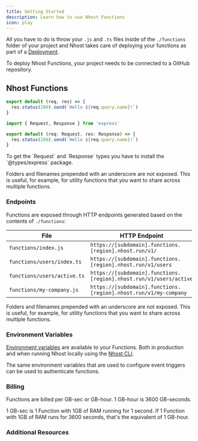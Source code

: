 ```yaml
---
title: Getting Started
description: Learn how to use Nhost Functions
icon: play
---
```


All you have to do is throw your `.js` and `.ts` files inside of the `./functions` folder of your project and Nhost takes care of deploying your functions as part of a [Deployment](/platform/cloud/git).

<Info>To deploy Nhost Functions, your project needs to be connected to a GitHub repository.</Info>

## Nhost Functions

<Tabs>
  <Tab title="JavaScript">

```js ./functions/hello.js
export default (req, res) => {
  res.status(200).send(`Hello ${req.query.name}!`)
}
```
  </Tab>

  <Tab title="TypeScript">

```ts ./functions/hello.ts
import { Request, Response } from 'express'

export default (req: Request, res: Response) => {
  res.status(200).send(`Hello ${req.query.name}!`)
}
```

<Info>
To get the `Request` and `Response` types you have to install the `@types/express` package.
</Info>
  </Tab>

</Tabs>


<Tip>Folders and filenames prepended with an underscore are not exposed. This is useful, for example, for utility functions that you want to share across multiple functions.</Tip>

### Endpoints

Functions are exposed through HTTP endpoints generated based on the contents of `./functions`:

| File                        | HTTP Endpoint                                                      |
| --------------------------- | ------------------------------------------------------------------ |
| `functions/index.js`        | `https://[subdomain].functions.[region].nhost.run/v1/`             |
| `functions/users/index.ts`  | `https://[subdomain].functions.[region].nhost.run/v1/users`        |
| `functions/users/active.ts` | `https://[subdomain].functions.[region].nhost.run/v1/users/active` |
| `functions/my-company.js`   | `https://[subdomain].functions.[region].nhost.run/v1/my-company`   |


<Tip>Folders and filenames prepended with an underscore are not exposed. This is useful, for example, for utility functions that you want to share across multiple functions.</Tip>

### Environment Variables

[Environment variables](/platform/cloud/environment-variables) are available to your Functions. Both in production and when running Nhost locally using the [Nhost CLI](/platform/cli/local-development).

The same environment variables that are used to configure event triggers can be used to authenticate functions.

### Billing

Functions are billed per GB-sec or GB-hour. 1 GB-hour is 3600 GB-seconds.

1 GB-sec is 1 Function with 1GB of RAM running for 1 second. If 1 Function with 1GB of RAM runs for 3600 seconds, that's the equivalent of 1 GB-hour.

### Additional Resources

<CardGroup cols={2}>
  <Card title="Examples" href="https://github.com/nhost/nhost/tree/main/examples/serverless-functions/functions">
  </Card>
</CardGroup>


